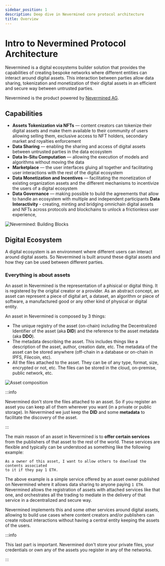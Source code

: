 ```yaml
---
sidebar_position: 1
description: Deep dive in Nevermined core protocol architecture
title: Overview
---
```


# Intro to Nevermined Protocol Architecture

Nevermined is a digital ecosystems builder solution that provides the capabilities of
creating bespoke networks where different entities can interact around digital assets.
This interaction between parties allow data sharing, tokenization and
monetization of their digital assets in an efficient and secure way between
untrusted parties.

Nevermined is the product powered by [Nevermined AG](https://nevermined.io).

## Capabilities

- **Assets Tokenization via NFTs** — content creators can tokenize their digital
  assets and make them available to their community of users allowing selling them,
  exclusive access to NFT holders, secondary market and royalties enforcement
- **Data Sharing** — enabling the sharing and access of digital assets between
  untrusted parties in the data ecosystem
- **Data In-Situ Computation** — allowing the execution of models and algorithms
  without moving the data
- **Marketplace** — the user interfaces gluing all together and facilitating user
  interactions with the rest of the digital ecosystem
- **Data Monetization and Incentives** — facilitating the monetization of existing
  organization assets and the different mechanisms to incentivize the users of a
  digital ecosystem
- **Data Governance** — making possible to build the agreements that allow to
  handle an ecosystem with multiple and independent participants
  **Data Interactivity** - creating, minting and bridging omnichain digital assets and NFTs
  across protocols and blockchains to unlock a frictionless user experience, 

![Nevermined: Building Blocks](images/nvm_building_blocks.png)

## Digital Ecosystem

A digital ecosystem is an environment where different users can interact around
digital assets. So Nevermined is built around these digital assets and how they can
be used between different parties.

### Everything is about assets

An asset in Nevermined is the representation of a phisical or digital thing. It is
registered by the origital creator or a provider. As an abstract concept, an asset
can represent a piece of digital art, a dataset, an algorithm or piece of software,
a manufactured good or any other kind of physical or digital entity.

An asset in Nevermined is composed by 3 things:

- The unique registry of the asset (on-chain) including the Decentralized Identifier
  of the asset (aka **DID**) and the reference to the asset metadata (aka **DDO**).
- The metadata describing the asset. This includes things like a description of the
  asset, author, creation date, etc. The metadata of the asset can be stored anywhere
  (off-chain in a database or on-chain in IPFS, Filecoin, etc).
- All the files attached to the asset. They can be of any type, format, size, encrypted
  or not, etc. The files can be stored in the cloud, on-premise, public network, etc.

![Asset composition](images/asset_composition.png)

:::info

Nevermined don't store the files attached to an asset. So if you register an asset you
can keep all of them wherever you want (in a private or public storage).
In Nevermined we just keep the **DID** and some **metadata** to facilitate the discovery
of the asset.

:::

The main reason of an asset in Nevermined is to **offer certain services** from the
publishers of that asset to the rest of the world. These services are flexible and
typically can be understood as something like the following example:

```
As a owner of this asset, I want to allow others to download the contents associated
to it if they pay 1 ETH.
```

The above example is a simple service offered by an asset owner published on Nevermined
where it allows data sharing to anyone paying `1 ETH`. Nevermined allows the registration
of assets with attached services like that one, and orchestrates all the trading to
mediate in the delivery of that service in a decentralized and secure way.

Nevermined implements this and some other services around digital assets, allowing to
build use cases where content creators and/or publishers can create robust interactions
without having a central entity keeping the assets of the users.

:::info

This last part is important. Nevermined don't store your private files, your credentials
or own any of the assets you register in any of the networks.

:::


<DocCardList />
